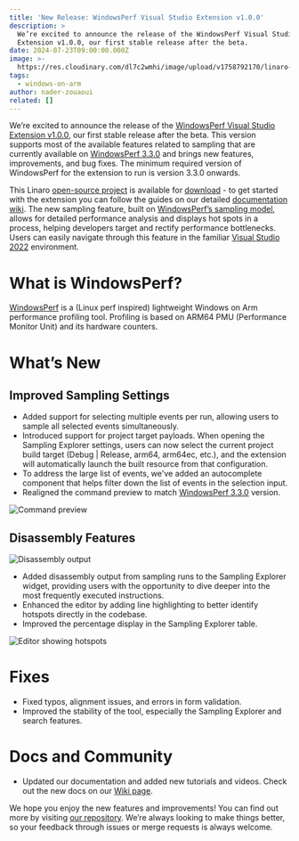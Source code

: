 ```yaml
---
title: 'New Release: WindowsPerf Visual Studio Extension v1.0.0'
description: >
  We’re excited to announce the release of the WindowsPerf Visual Studio
  Extension v1.0.0, our first stable release after the beta.
date: 2024-07-23T09:00:00.000Z
image: >-
  https://res.cloudinary.com/dl7c2wmhi/image/upload/v1758792170/linaro-website/images/blog/3098222_jmti97.jpg
tags:
  - windows-on-arm
author: nader-zouaoui
related: []
---
```


We’re excited to announce the release of the [WindowsPerf Visual Studio Extension v1.0.0](https://gitlab.com/Linaro/WindowsPerf/vs-extension/-/releases/v1.0.0), our first stable release after the beta. This version supports most of the available features related to sampling that are currently available on [WindowsPerf 3.3.0](https://gitlab.com/Linaro/WindowsPerf/windowsperf/-/releases) and brings new features, improvements, and bug fixes. The minimum required version of WindowsPerf for the extension to run is version 3.3.0 onwards.

This Linaro [open-source project](https://gitlab.com/Linaro/WindowsPerf/vs-extension) is available for [download](https://gitlab.com/Linaro/WindowsPerf/vs-extension/-/releases/v1.0.0) - to get started with the extension you can follow the guides on our detailed [documentation wiki](https://gitlab.com/Linaro/WindowsPerf/vs-extension/-/wikis/home). The new sampling feature, built on [WindowsPerf’s sampling model](https://gitlab.com/Linaro/WindowsPerf/windowsperf/-/tree/main/wperf?ref_type=heads#sampling-model), allows for detailed performance analysis and displays hot spots in a process, helping developers target and rectify performance bottlenecks. Users can easily navigate through this feature in the familiar [Visual Studio 2022](https://visualstudio.microsoft.com/vs/) environment.

# What is WindowsPerf?
[WindowsPerf](https://gitlab.com/Linaro/WindowsPerf/windowsperf/) is a (Linux perf inspired) lightweight Windows on Arm performance profiling tool. Profiling is based on ARM64 PMU (Performance Monitor Unit) and its hardware counters.

# What’s New
## Improved Sampling Settings

* Added support for selecting multiple events per run, allowing users to sample all selected events simultaneously.
* Introduced support for project target payloads. When opening the Sampling Explorer settings, users can now select the current project build target (Debug | Release, arm64, arm64ec, etc.), and the extension will automatically launch the built resource from that configuration.
* To address the large list of events, we've added an autocomplete component that helps filter down the list of events in the selection input.
* Realigned the command preview to match [WindowsPerf 3.3.0](https://gitlab.com/Linaro/WindowsPerf/windowsperf/-/releases) version.

![Command preview](/linaro-website/images/blog/windowsperf-image1_cyt6rv.gif)

## Disassembly Features

![Disassembly output](/linaro-website/images/blog/windowsperf-image3_exytus.png)

* Added disassembly output from sampling runs to the Sampling Explorer widget, providing users with the opportunity to dive deeper into the most frequently executed instructions.
* Enhanced the editor by adding line highlighting to better identify hotspots directly in the codebase.
* Improved the percentage display in the Sampling Explorer table.

![Editor showing hotspots](/linaro-website/images/blog/windowsperf-image2_dookxc.png)

# Fixes
* Fixed typos, alignment issues, and errors in form validation.
* Improved the stability of the tool, especially the Sampling Explorer and search features.

# Docs and Community
* Updated our documentation and added new tutorials and videos. Check out the new docs on our [Wiki page](https://gitlab.com/Linaro/WindowsPerf/vs-extension/-/wikis/home).

We hope you enjoy the new features and improvements! You can find out more by visiting [our repository](https://gitlab.com/Linaro/WindowsPerf/vs-extension). We’re always looking to make things better, so your feedback through issues or merge requests is always welcome.
